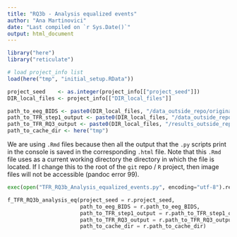 ```yaml
---
title: "RQ3b - Analysis equalized events"
author: "Ana Martinovici"
date: "Last compiled on `r Sys.Date()`"
output: html_document
---
```


```r

library("here")
library("reticulate")

# load project_info list
load(here("tmp", "initial_setup.RData"))

project_seed    <- as.integer(project_info[["project_seed"]])
DIR_local_files <- project_info[["DIR_local_files"]]

path_to_eeg_BIDS <- paste0(DIR_local_files, "/data_outside_repo/original_data/eeg_BIDS/")
path_to_TFR_step1_output <- paste0(DIR_local_files, "/data_outside_repo/processed_data/TFR/step1/")
path_to_TFR_RQ3_output <- paste0(DIR_local_files, "/results_outside_repo/RQ3/TFR/")
path_to_cache_dir <- here("tmp")

```

We are using `.Rmd` files because then all the output that the `.py` scripts print in the console is saved in the corresponding `.html` file. Note that this `.Rmd` file uses as a current working directory the directory in which the file is located. If I change this to the root of the `git` repo / `R` project, then image files will not be accessible (pandoc error 99).

```python
exec(open("TFR_RQ3b_Analysis_equalized_events.py", encoding="utf-8").read())

f_TFR_RQ3b_analysis_eq(project_seed = r.project_seed,  
                       path_to_eeg_BIDS = r.path_to_eeg_BIDS,
                       path_to_TFR_step1_output = r.path_to_TFR_step1_output, 
                       path_to_TFR_RQ3_output = r.path_to_TFR_RQ3_output,
                       path_to_cache_dir = r.path_to_cache_dir)

```
